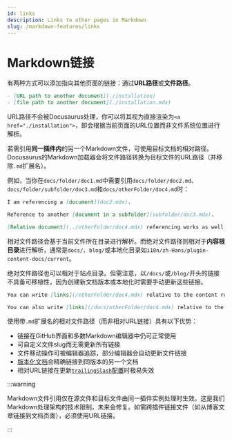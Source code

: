 ```yaml
---
id: links
description: Links to other pages in Markdown
slug: /markdown-features/links
---
```


# Markdown链接

有两种方式可以添加指向其他页面的链接：通过**URL路径**或**文件路径**。

```md
- [URL path to another document](./installation)
- [file path to another document](./installation.mdx)
```

URL路径不会被Docusaurus处理，你可以将其视为直接渲染为`<a href="./installation">`，即会根据当前页面的URL位置而非文件系统位置进行解析。

若需引用**同一插件内**的另一个Markdown文件，可使用目标文档的相对路径。Docusaurus的Markdown加载器会将文件路径转换为目标文件的URL路径（并移除`.md`扩展名）。

例如，当你在`docs/folder/doc1.md`中需要引用`docs/folder/doc2.md`、`docs/folder/subfolder/doc3.md`和`docs/otherFolder/doc4.md`时：

```md title="docs/folder/doc1.md"
I am referencing a [document](doc2.mdx).

Reference to another [document in a subfolder](subfolder/doc3.mdx).

[Relative document](../otherFolder/doc4.mdx) referencing works as well.
```

相对文件路径会基于当前文件所在目录进行解析。而绝对文件路径则相对于**内容根目录**进行解析，通常是`docs/`、`blog/`或本地化目录如`i18n/zh-Hans/plugin-content-docs/current`。

绝对文件路径也可以相对于站点目录。但需注意，以`/docs/`或`/blog/`开头的链接不具备可移植性，因为创建新文档版本或本地化时需要手动更新这些链接。

```md
You can write [links](/otherFolder/doc4.mdx) relative to the content root (`/docs/`).

You can also write [links](/docs/otherFolder/doc4.mdx) relative to the site directory, but it's not recommended.
```

使用带`.md`扩展名的相对文件路径（而非相对URL链接）具有以下优势：

- 链接在GitHub界面和多数Markdown编辑器中仍可正常使用
- 可自定义文件slug而无需更新所有链接
- 文件移动操作可被编辑器追踪，部分编辑器会自动更新文件链接
- [版本化文档](../docs/versioning.mdx)会精确链接到同版本的另一个文档
- 相对URL链接在更新[`trailingSlash`配置](../../api/docusaurus.config.js.mdx#trailingSlash)时极易失效

:::warning

Markdown文件引用仅在源文件和目标文件由同一插件实例处理时生效。这是我们Markdown处理架构的技术限制，未来会修复。如需跨插件链接文件（如从博客文章链接到文档页面），必须使用URL链接。

:::
